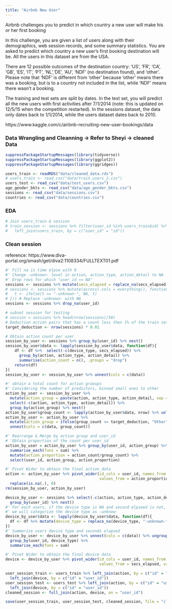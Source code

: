 ```yaml
---
title: "Airbnb New User"
---
```


Airbnb challenges you to predict in which country a new user will make his or her first booking

In this challenge, you are given a list of users along with their demographics, web session records, and some summary statistics. You are asked to predict which country a new user's first booking destination will be. All the users in this dataset are from the USA.

There are 12 possible outcomes of the destination country: 'US', 'FR', 'CA', 'GB', 'ES', 'IT', 'PT', 'NL','DE', 'AU', 'NDF' (no destination found), and 'other'. Please note that 'NDF' is different from 'other' because 'other' means there was a booking, but is to a country not included in the list, while 'NDF' means there wasn't a booking.

The training and test sets are split by dates. In the test set, you will predict all the new users with first activities after 7/1/2014 (note: this is updated on 12/5/15 when the competition restarted). In the sessions dataset, the data only dates back to 1/1/2014, while the users dataset dates back to 2010. 

https://www.kaggle.com/c/airbnb-recruiting-new-user-bookings/data

### Data Wrangling and Cleanning -> Refer to Sheyi -> cleaned Data 
```r
suppressPackageStartupMessages(library(tidyverse))
suppressPackageStartupMessages(library(ggplot2))
suppressPackageStartupMessages(library(ggridges))
```


```r
users_train <- readRDS("data/cleaned_data.rds")
# users_train <- read_csv("data/train_users_2.csv")
users_test <- read_csv("data/test_users.csv")
age_gender_bkts <- read_csv("data/age_gender_bkts.csv")
sessions <- read_csv("data/sessions.csv")
countries <- read_csv("data/countries.csv")
```

### EDA

```r
# Join users_train & session
# train_session <- sessions %>% filter(user_id %in% users_train$id) %>% 
#   left_join(users_train, by = c("user_id" = "id"))
```


### Clean session
reference: https://www.diva-portal.org/smash/get/diva2:1108334/FULLTEXT01.pdf
```r
#' Fill na is time elpse with 0 
#' Change -unknown- level in action, action_type, action_detail to NA
#' Drop rows for which "user_id == NA"
sessions <- sessions %>% mutate(secs_elapsed = replace_na(secs_elapsed, 0))
# sessions <- sessions %>% mutate(across(.cols = everything(), function(t){
#   t <- ifelse(t == "-unknown-", NA, t)
# })) # Replace -unknown- with NA
sessions <- sessions %>% drop_na(user_id)

# subset session for testing
# session = sessions %>% head(nrow(sessions)/50)
# Deduction action pairs that has a count less then 1% of the train set
target_deduction <- nrow(sessions) * 0.01

# Obtain action count per user 
session_by_user <- sessions %>% group_by(user_id) %>% nest()
session_by_user$data <- lapply(session_by_user$data, function(df){
    df <- df %>%  select(-c(device_type, secs_elapsed)) %>% 
      group_by(action, action_type, action_detail) %>% 
      summarise(action_count = n(), .groups = "drop")
    return(df)
})
session_by_user <- session_by_user %>% unnest(cols = c(data))

#' obtain a total count for action graoups
#' Considering the number of predictors, binned small ones to other
action_by_user <- session_by_user %>% 
  mutate(action_group = paste(action, action_type, action_detail, sep = "_")) %>% 
  select(-c(action, action_type, action_detail)) %>% 
  group_by(action_group) %>% nest()
action_by_user$group_count <- lapply(action_by_user$data, nrow) %>% unlist()
action_by_user <- action_by_user %>% 
  mutate(action_group = ifelse(group_count <= target_deduction, "Other", action_group)) %>% 
  unnest(cols = c(data, group_count))

#' Rearrange & Merge by action group and user_id
# 'Obtain proportion of the count per user_id 
action_by_user = action_by_user %>% group_by(user_id, action_group) %>% 
  summarise_each(funs = sum) %>% 
  mutate(action_proportion = action_count/group_count) %>%
  select(user_id, action_group, action_proportion)

#' Pivot Wider to obtain the final action_data
action <- action_by_user %>% pivot_wider(id_cols = user_id, names_from = action_group,
                                         values_from = action_proportion) %>% 
  replace(is.na(.), 0)
rm(session_by_user, action_by_user)
```

```r
device_by_user <- sessions %>% select(-c(action, action_type, action_detail)) %>% 
  group_by(user_id) %>% nest()
#' For each users, if the device type is NA and second elpseed is not, 
#' we will categorize the device type as -unknow-
device_by_user$data <- lapply(device_by_user$data, function(df){
  df <- df %>% mutate(device_type = replace_na(device_type, "-unknown-"))
})
#' Summarize users device type and seconds elapsed
device_by_user <- device_by_user %>% unnest(cols = c(data)) %>% ungroup() %>% 
  group_by(user_id, device_type) %>% 
  summarise_each(funs = sum)

#' Pivot Wider to obtain the final device data
device <- device_by_user %>% pivot_wider(id_cols = user_id, names_from = device_type, 
                                         values_from = secs_elapsed, values_fill = 0)
```

```r
user_session_train <- users_train %>% left_join(action, by = c("id" = "user_id")) %>% 
  left_join(device, by = c("id" = "user_id"))
user_session_test <- users_test %>% left_join(action, by = c("id" = "user_id")) %>% 
  left_join(device, by = c("id" = "user_id"))
cleaned_session <- full_join(action, device, on = "user_id")
```

```r
save(user_session_train, user_session_test, cleaned_session, file = "cleaned_session.RData")
```

